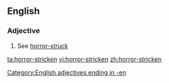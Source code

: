 ==English==

===Adjective===
{{en-adj}}
# See [[horror-struck]]

[[Category:English adjectives ending in -en]]

[[ta:horror-stricken]]
[[vi:horror-stricken]]
[[zh:horror-stricken]]